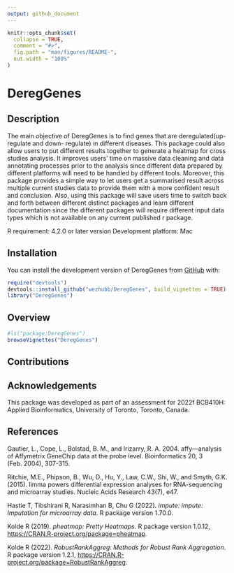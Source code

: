 ```yaml
---
output: github_document
---
```


<!-- README.md is generated from README.Rmd. Please edit that file -->

```r
knitr::opts_chunk$set(
  collapse = TRUE,
  comment = "#>",
  fig.path = "man/figures/README-",
  out.width = "100%"
)
```

# DeregGenes

<!-- badges: start -->
<!-- badges: end -->

## Description

The main objective of DeregGenes is to find genes that are deregulated(up-regulate and down- regulate) in different diseases. This package could also allow users to put different results together to generate a heatmap for cross studies analysis. It improves users’ time on massive data cleaning and data annotating processes prior to the analysis since different data prepared by different platforms will need to be handled by different tools. Moreover, this package provides a simple way to let users get a summarised result across multiple current studies data to provide them with a more confident result and conclusion. Also, using this package will save users time to switch back and forth between different distinct packages and learn different documentation since the different packages will require different input data types which is not available on any current published r package.

R requirement: 4.2.0 or later version
Development platform: Mac

## Installation

You can install the development version of DeregGenes from [GitHub](https://github.com/) with:

``` r
require("devtools")
devtools::install_github("wezhubb/DeregGenes", build_vignettes = TRUE)
library("DeregGenes")
```

## Overview
``` r
#ls("package:DeregGenes")
browseVignettes("DeregGenes")
```

## Contributions

## Acknowledgements
This package was developed as part of an assessment for 2022f BCB410H: Applied Bioinformatics, University of Toronto, Toronto, Canada.

## References
Gautier, L., Cope, L., Bolstad, B. M., and Irizarry, R. A. 2004. affy---analysis of Affymetrix GeneChip data at the probe level. Bioinformatics 20, 3 (Feb. 2004), 307-315.
  
Ritchie, M.E., Phipson, B., Wu, D., Hu, Y., Law, C.W., Shi, W., and Smyth, G.K. (2015). limma powers differential expression analyses for RNA-sequencing and microarray studies. Nucleic Acids Research 43(7), e47.

Hastie T, Tibshirani R, Narasimhan B, Chu G (2022). _impute: impute: Imputation for microarray data_. R package version 1.70.0.

Kolde R (2019). _pheatmap: Pretty Heatmaps_. R package version 1.0.12, <https://CRAN.R-project.org/package=pheatmap>.

Kolde R (2022). _RobustRankAggreg: Methods for Robust Rank Aggregation_. R package version 1.2.1, <https://CRAN.R-project.org/package=RobustRankAggreg>.

